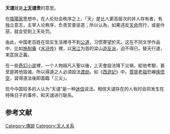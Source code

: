 {{unreferenced|time=2015-01-06T01:30:51+00:00}}
{{主條目消歧義|關於本條目的其他意義，請見[[天譴_(消歧義)|天譴 (消歧義)]]。}}

'''天谴'''就是'''[[上天|上天]]谴责'''的意思。

在[[陰陽家|陰陽家]]思想中，在人伦社会秩序之上，「天」是比人更高层次的非人存有者，有独立意志，主宰人论秩序，负责赏善惩恶；所以认為，如果违反[[天命|天命]]而行，或是作惡，就会受到上天处罚。

由此，中国老百姓在现实生活裡寻不到[[公義|公道]]，习惯寄望於天。这在不同文学作品中，比如[[施耐庵|施耐庵]]《[[水浒传|水浒传]]》裡，以[[宋江|宋江]]为首的梁山[[造反派|造反派]]，迫不得已，替天行道，来匡扶正義。

在一些[[奇幻小说|奇幻小说]]裡，一个人物超凡入聖以後，上天會設法降下災禍，給他考驗，甚至是將他毀滅，所以得道之人必須設法[[渡劫|渡劫]]。如《[[西遊記|西遊記]]》中，[[菩提老祖|菩提老祖]]恐嚇[[孫悟空|孫悟空]]，習得道法後即面臨「三災」。

现今中国较多的人认为“天谴”是一种[[迷信|迷信]]说法。相信天谴存在的人有时会将发生在特殊日子的事件，和天谴进行联系。

== 参考文献 ==
{{Reflist}}

{{Authority control}}
{{文化小作品}}

[[Category:傳說|Category:傳說]]
[[Category:天人关系|Category:天人关系]]
